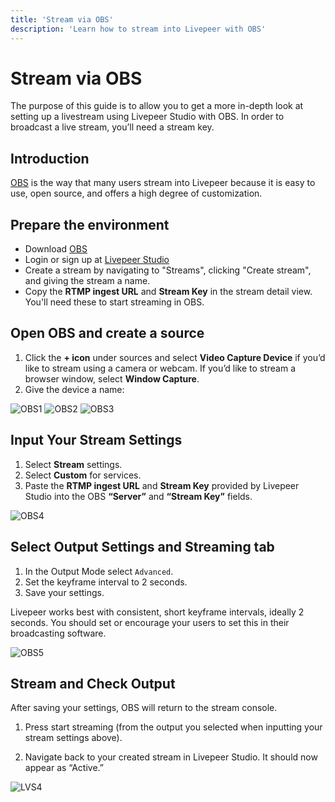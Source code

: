 ```yaml
---
title: 'Stream via OBS'
description: 'Learn how to stream into Livepeer with OBS'
---
```



# Stream via OBS

The purpose of this guide is to allow you to get a more in-depth look at setting
up a livestream using Livepeer Studio with OBS. In order to broadcast a live
stream, you’ll need a stream key.

## Introduction

[OBS](https://obsproject.com/) is the way that many users stream into Livepeer
because it is easy to use, open source, and offers a high degree of customization.

## Prepare the environment

- Download [OBS](https://obsproject.com/)
- Login or sign up at [Livepeer Studio](https://livepeer.studio)
- Create a stream by navigating to "Streams", clicking "Create stream", and giving the stream a name.
- Copy the **RTMP ingest URL** and **Stream Key** in the stream detail view. You'll need these to start streaming in OBS.

## Open OBS and create a source

1. Click the **+ icon** under sources and select **Video Capture Device** if
   you’d like to stream using a camera or webcam. If you’d like to stream a
   browser window, select **Window Capture**.
2. Give the device a name:

![OBS1](/images/obs/OBS1.png)
![OBS2](/images/obs/OBS2.png)
![OBS3](/images/obs/OBS3.png)

## Input Your Stream Settings

1. Select **Stream** settings.
2. Select **Custom** for services.
3. Paste the **RTMP ingest URL** and **Stream Key** provided by Livepeer Studio into
   the OBS **“Server”** and **“Stream Key”** fields.

![OBS4](/images/obs/OBS4.png)

## Select Output Settings and Streaming tab

1. In the Output Mode select `Advanced`.
2. Set the keyframe interval to 2 seconds.
3. Save your settings.

<Callout>
  Livepeer works best with consistent, short keyframe intervals, ideally
  2 seconds. You should set or encourage your users to set this in their
  broadcasting software.
</Callout>

![OBS5](/images/obs/OBS5.png)

## Stream and Check Output

After saving your settings, OBS will return to the stream console.

1. Press start streaming (from the output you selected when inputting your stream
   settings above).

2. Navigate back to your created stream in Livepeer Studio. It should now appear as “Active.”

![LVS4](/images/obs/LVS4.png)
